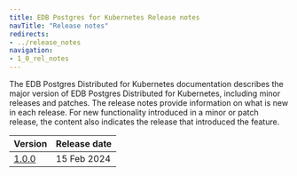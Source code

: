 ```yaml
---
title: EDB Postgres for Kubernetes Release notes
navTitle: "Release notes"
redirects:
- ../release_notes
navigation:
- 1_0_rel_notes
---
```


The EDB Postgres Distributed for Kubernetes documentation describes the major version of EDB Postgres Distributed for Kubernetes, including minor releases and patches. The release notes provide information on what is new in each release. For new functionality introduced in a minor or patch release, the content also indicates the release that introduced the feature.

|          Version           | Release date |
| -------------------------- | ------------ |
| [1.0.0](1_0_rel_notes)     | 15 Feb 2024  |


